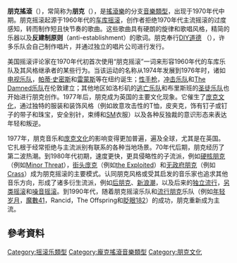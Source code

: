 {{多個問題|
{{expert|time=2019-08-27T03:49:01+00:00}}
{{unreferenced|time=2015-09-21T13:55:04+00:00}}
{{expand|time=2015-09-21T13:55:04+00:00}}
}}
{{noteTA
|T=zh-hans:朋克摇滚;zh-hant:朋克搖滾;zh-tw:龐克搖滾;zh-hk:朋克搖滾;zh-mo:朋克搖滾;
|G1=Show
|1=zh-hans:朋克;zh-hant:朋克;zh-tw:龐克;zh-hk:朋克;zh-mo:朋克;
}}
{{genrebox
| name              = 朋克搖滾
| color             = white
| bgcolor           = crimson
| stylistic_origins = [[搖滾|搖滾]]<br />[[民間音樂|民間音樂]]<br />鄉土搖滾<br />衝浪搖滾<br />[[車庫搖滾|車庫搖滾]]<br />[[華麗搖滾|華麗搖滾]]<br />酒吧搖滾<br />原始朋克
| cultural_origins  = 1970年代中期的[[美國|美國]]、[[英國|英國]]和[[澳洲|澳洲]] 
| instruments       = [[主唱|主唱]] - [[電吉他|電吉他]] -  [[貝斯|貝斯]] - [[鼓|鼓]] - 偶爾會使用其他樂器
| popularity        = 1970年代末期的英國達到鼎盛。[[流行朋克|流行朋克]]及斯卡朋克在1990年代至2000年代的世界上流行。
| derivatives       = [[新浪潮音樂|新浪潮音樂]] - [[後朋克|後朋克]] - [[另類搖滾|另類搖滾]] - [[油漬搖滾|油漬搖滾]]
| subgenrelist      = 搖滾流派列表
| subgenres         =  [[無政府朋克|無政府朋克]] - [[藝術朋克|藝術朋克]] - [[基督朋克|基督朋克]] - [[硬殼朋克|硬殼朋克]] - [[車庫朋克|車庫朋克]] - [[哥德搖滾|哥德搖滾]] - [[華麗朋克|華麗朋克]] - [[硬核朋克|硬核朋克]] - [[女權朋克|女權朋克]] - [[滑冰朋克|滑冰朋克]] 
| fusiongenres      =  [[2_Tone|2 Tone]] - [[反傳統民謠|反傳統民謠]] - [[前衛朋克|前衛朋克]] - [[凱爾特朋克|凱爾特朋克]] - [[墨西哥朋克|墨西哥朋克]] - [[牛仔朋克|牛仔朋克]] - [[死亡朋克|死亡朋克]] - [[民謠朋克|民謠朋克]] - [[蓋爾朋克|蓋爾朋克]] - [[吉普賽朋克|吉普賽朋克]] - [[流行朋克|流行朋克]] - [[朋克藍調|朋克藍調]] - [[朋克爵士|朋克爵士]] - [[斯卡朋克|斯卡朋克]] 
}}
'''朋克搖滾'''（{{lang-en|'''Punk Rock'''}}），常简称为'''朋克'''（{{lang-en|'''Punk'''}}），是[[搖滾樂|搖滾樂]]的分支[[音樂類型|音樂類型]]，出现于1970年代中期。朋克摇滚起源于1960年代的[[车库摇滚|车库摇滚]]，创作者拒绝1970年代主流摇滚的过度感知，转而制作短且快节奏的歌曲。这些歌曲具有硬朗的旋律和歌唱风格，精简的乐器以及'''反建制原则'''（anti-establishment）的歌词。朋克奉行[[DIY道德|DIY道德]] （{{lang-en|'''DIY ethic'''}}），许多乐队会自己制作唱片，并通过独立的唱片公司进行发行。

美国摇滚评论家在1970年代初首次使用“朋克摇滚”一词来形容1960年代的车库乐队及其风格继承者的某些行为。当该运动的名称从1974年发展到1976年时，诸如[[电视乐队|电视乐队]]，[[帕蒂·史密斯|帕蒂·史密斯]]和[[雷蒙斯|雷蒙斯]]等在纽约诞生；[[性手枪|性手枪]]，[[冲击乐队|冲击乐队]]和[[The_Damned乐队|The Damned乐队]]在伦敦建立；其他地区如洛杉矶的[[逃亡乐队|逃亡乐队]]和布里斯班的[[圣徒乐队|圣徒乐队]]也开始进行朋克创作。1977年后，朋克成为英国的主要文化现象。它催生了[[庞克文化|庞克文化]]，通过独特的服装和装饰风格（例如故意攻击性的T恤，皮夹克，饰有钉子或钉子的带子和珠宝，安全别针，束缚和[[性虐恋|SM]]衣服）以及各种反独裁的意识形态来表达年轻和叛逆。

1977年，朋克音乐和[[庞克文化|庞克文化]]的影响变得更加普遍，遍及全球，尤其是在英国。它扎根于经常拒绝与主流派别有联系的各种当地场景。70年代后期，朋克经历了第二波热潮。到1980年代初期，速度更快，更具侵略性的子流派，例如[[硬核朋克|硬核朋克]]（例如[[Minor_Threat|Minor Threat]]），[[街头庞克|街头庞克]]（例如[[the_Exploited|the Exploited]]）和[[无政府朋克|无政府朋克]]（例如[[Crass|Crass]]）成为朋克摇滚的主要模式。认同朋克风格或受其启发的音乐家也追求其他音乐方向，形成了诸多衍生流派，例如[[后朋克|后朋克]]、[[新浪潮|新浪潮]]，以及后来的[[独立流行|独立流行]]，[[另类摇滚|另类摇滚]]和[[噪音摇滚|噪音摇滚]]。到1990年代，随着朋克摇滚乐队和[[流行朋克|流行朋克]]乐队（例如[[年轻岁月|年轻岁月]]，[[魔數41|魔數41]]，Rancid，The Offspring和[[眨眼182|眨眼182]]）的成功，朋克重新成为主流。

==參考資料==
{{Rock}}
{{Punk}}

{{Authority control}}
[[Category:摇滚乐類型|Category:摇滚乐類型]]
[[Category:龐克搖滾音樂類型|Category:龐克搖滾音樂類型]]
[[Category:朋克文化|Category:朋克文化]]